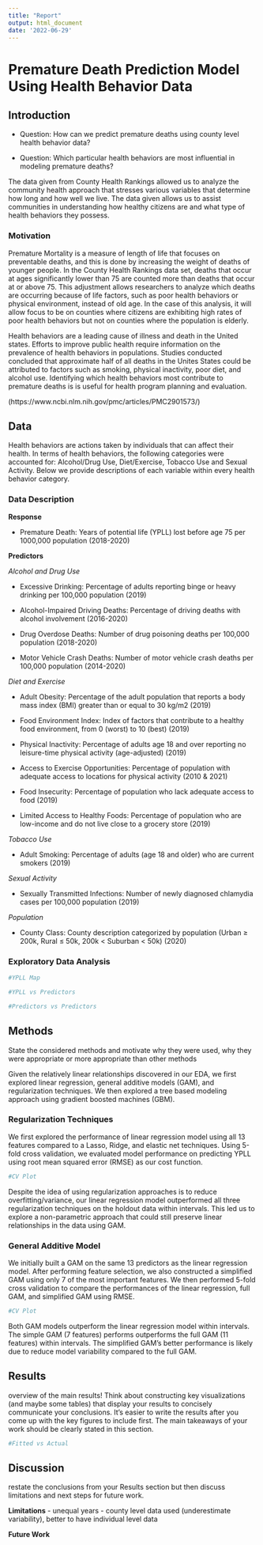 ```yaml
---
title: "Report"
output: html_document
date: '2022-06-29'
---
```


# Premature Death Prediction Model Using Health Behavior Data

## Introduction

- Question: How can we predict premature deaths using county level health behavior data?

- Question: Which particular health behaviors are most influential in modeling premature deaths?

The data given from County Health Rankings allowed us to analyze the community health approach that stresses various variables that determine how long and how well we live. The data given allows us to assist communities in understanding how healthy citizens are and what type of health behaviors they possess.

### Motivation

Premature Mortality is a measure of length of life that focuses on preventable deaths, and this is done by increasing the weight of deaths of younger people. In the County Health Rankings data set, deaths that occur at ages significantly lower than 75 are counted more than deaths that occur at or above 75. This adjustment allows researchers to analyze which deaths are occurring because of life factors, such as poor health behaviors or physical environment, instead of old age. In the case of this analysis, it will allow focus to be on counties where citizens are exhibiting high rates of poor health behaviors but not on counties where the population is elderly.

Health behaviors are a leading cause of illness and death in the United states. Efforts to improve public health require information on the prevalence of health behaviors in populations. Studies conducted concluded that approximate half of all deaths in the Unites States could be attributed to factors such as smoking, physical inactivity, poor diet, and alcohol use. Identifying which health behaviors most contribute to premature deaths is is useful for health program planning and evaluation.

(https://www.ncbi.nlm.nih.gov/pmc/articles/PMC2901573/)

## Data

Health behaviors are actions taken by individuals that can affect their health. In terms of health behaviors, the following categories were accounted for: Alcohol/Drug Use, Diet/Exercise, Tobacco Use and Sexual Activity. Below we provide descriptions of each variable within every health behavior category.

### Data Description

**Response**

- Premature Death: Years of potential life (YPLL) lost before age 75 per 1000,000 population (2018-2020) 

**Predictors**
  
*Alcohol and Drug Use* 

- Excessive Drinking: Percentage of adults reporting binge or heavy drinking per 100,000 population (2019)
  
- Alcohol-Impaired Driving Deaths: Percentage of driving deaths with alcohol involvement (2016-2020)
  
- Drug Overdose Deaths: Number of drug poisoning deaths per 100,000 population (2018-2020)
  
- Motor Vehicle Crash Deaths: Number of motor vehicle crash deaths per 100,000 population (2014-2020)

*Diet and Exercise*

- Adult Obesity: Percentage of the adult population that reports a body mass index (BMI) greater than or equal to 30 kg/m2 (2019)
  
- Food Environment Index: Index of factors that contribute to a healthy food environment, from 0 (worst) to 10 (best)  (2019)
  
- Physical Inactivity: Percentage of adults age 18 and over reporting no leisure-time physical activity (age-adjusted) (2019)
  
- Access to Exercise Opportunities: Percentage of population with adequate access to locations for physical activity (2010 & 2021)
  
- Food Insecurity: Percentage of population who lack adequate access to food (2019)
  
- Limited Access to Healthy Foods: Percentage of population who are low-income and do not live close to a grocery store (2019)
  
*Tobacco Use*

- Adult Smoking: Percentage of adults (age 18 and older) who are current smokers (2019) 

*Sexual Activity* 

- Sexually Transmitted Infections: Number of newly diagnosed chlamydia cases per 100,000 population (2019)

*Population*

- County Class: County description categorized by population (Urban $\geq$ 200k, Rural $\leq$ 50k, 200k $<$ Suburban $<$ 50k) (2020)

### Exploratory Data Analysis

```r
#YPLL Map
```

```r
#YPLL vs Predictors
```

```r
#Predictors vs Predictors
```


## Methods

State the considered methods and motivate why they were used, why they were appropriate or more appropriate than other methods

Given the relatively linear relationships discovered in our EDA, we first explored linear regression, general additive models (GAM), and regularization techniques. We then explored a tree based modeling approach using gradient boosted machines (GBM).

### Regularization Techniques

We first explored the performance of linear regression model using all 13 features compared to a Lasso, Ridge, and elastic net techniques. Using 5-fold cross validation, we evaluated model performance on predicting YPLL using root mean squared error (RMSE) as our cost function.

```r
#CV Plot
```

Despite the idea of using regularization approaches is to reduce overfitting/variance, our linear regression model outperformed all three regularization techniques on the holdout data within intervals. This led us to explore a non-parametric approach that could still preserve linear relationships in the data using GAM.

### General Additive Model

We initially built a GAM on the same 13 predictors as the linear regression model. After performing feature selection, we also constructed a simplified GAM using only 7 of the most important features. We then performed 5-fold cross validation to compare the performances of the linear regression, full GAM, and simplified GAM using RMSE.

```r
#CV Plot
```

Both GAM models outperform the linear regression model within intervals. The simple GAM (7 features) performs outperforms the full GAM (11 features) within intervals. The simplified GAM's better performance is likely due to reduce model variability compared to the full GAM.

## Results

overview of the main results! Think about constructing key visualizations (and maybe some tables) that display your results to concisely communicate your conclusions. It’s easier to write the results after you come up with the key figures to include first. The main takeaways of your work should be clearly stated in this section.

```r
#Fitted vs Actual
```


## Discussion

restate the conclusions from your Results section but then discuss limitations and next steps for future work.

**Limitations**
- unequal years
- county level data used (underestimate variability), better to have individual level data

**Future Work**








